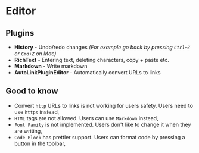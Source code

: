 # Editor

## Plugins

- **History** - Undo/redo changes _(For example go back by pressing `Ctrl+Z` or `Cmd+Z` on Mac)_
- **RichText** - Entering text, deleting characters, copy + paste etc.
- **Markdown** - Write markdown
- **AutoLinkPluginEditor** - Automatically convert URLs to links

## Good to know

- Convert `http` URLs to links is not working for users safety. Users need to use `https` instead,
- `HTML` tags are not allowed. Users can use `Markdown` instead,
- `Font Family` is not implemented. Users don't like to change it when they are writing,
- `Code Block` has prettier support. Users can format code by pressing a button in the toolbar,

